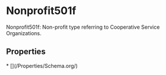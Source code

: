   
# Nonprofit501f

Nonprofit501f: Non-profit type referring to Cooperative Service Organizations.

## Properties

<Grid>
* [](/Properties/Schema.org/)
</Grid>

